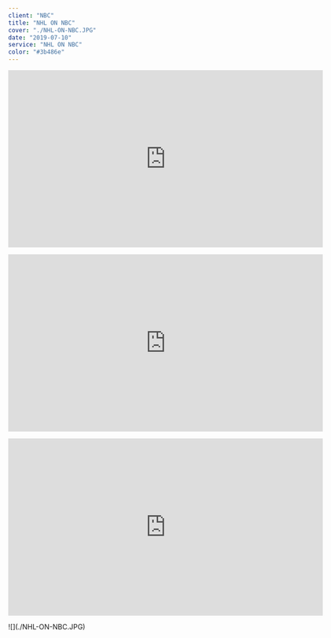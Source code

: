 ---
client: "NBC"
title: "NHL ON NBC"
cover: "./NHL-ON-NBC.JPG"
date: "2019-07-10"
service: "NHL ON NBC"
color: "#3b486e"
---

<p align="center"><iframe title="vimeo-player" src="https://player.vimeo.com/video/500232518?h=37e6611db8" width="640" height="360" frameBorder="0" allowFullScreen></iframe></p>
<p align="center"><iframe title="vimeo-player" src="https://player.vimeo.com/video/512991216?h=37e6611db8" width="640" height="360" frameBorder="0" allowFullScreen></iframe></p>
<p align="center"><iframe title="vimeo-player" src="https://player.vimeo.com/video/542912267?h=37e6611db8" width="640" height="360" frameBorder="0" allowFullScreen></iframe></p>
![](./NHL-ON-NBC.JPG)
